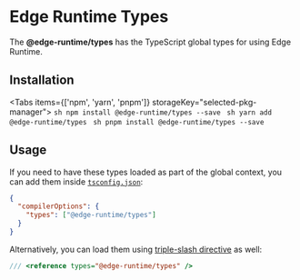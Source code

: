 
# Edge Runtime Types

The **@edge-runtime/types** has the TypeScript global types for using Edge Runtime.

## Installation

<Tabs items={['npm', 'yarn', 'pnpm']} storageKey="selected-pkg-manager">
  <Tab>
    ```sh
    npm install @edge-runtime/types --save
    ```
  </Tab>
  <Tab>
    ```sh
    yarn add @edge-runtime/types
    ```
  </Tab>
  <Tab>
    ```sh
    pnpm install @edge-runtime/types --save
    ```
  </Tab>
</Tabs>

## Usage

If you need to have these types loaded as part of the global context, you can add them inside [`tsconfig.json`](https://www.typescriptlang.org/docs/handbook/tsconfig-json.html):

```json
{
  "compilerOptions": {
    "types": ["@edge-runtime/types"]
  }
}
```

Alternatively, you can load them using [triple-slash directive](https://www.typescriptlang.org/docs/handbook/triple-slash-directives.html) as well:

```js
/// <reference types="@edge-runtime/types" />
```
